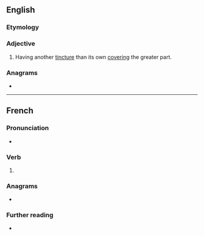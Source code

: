 ==English==

===Etymology===
{{bor|en|fr|rempli}}

===Adjective===
{{en-adj|-}}

# {{lb|en|heraldry}} Having another [[tincture]] than its own [[cover]]ing the greater part.

===Anagrams===
* {{anagrams|en|a=eilmpr|limper|per mil|prelim|rimple}}

----

==French==

===Pronunciation===
* {{audio|fr|LL-Q150 (fra)-Lepticed7-rempli.wav|Audio}}

===Verb===
{{fr-past participle}}

# {{past participle of|fr|remplir|nocat=1}}

===Anagrams===
* {{l|fr|emplir}}

===Further reading===
* {{R:TLFi}}